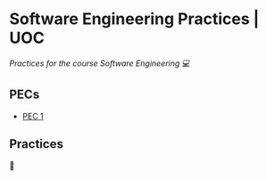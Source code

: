 # Software Engineering Practices | UOC
*Practices for the course Software Engineering 💻*

## PECs

- [PEC 1](./PEC%201/README.md)

## Practices

🚧
